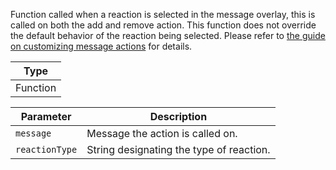 Function called when a reaction is selected in the message overlay, this is called on both the add and remove action.
This function does not override the default behavior of the reaction being selected.
Please refer to [the guide on customizing message actions](../../../../guides/message_actions_customization.mdx) for details.

| Type     |
| -------- |
| Function |

| Parameter      | Description                              |
| -------------- | ---------------------------------------- |
| `message`      | Message the action is called on.         |
| `reactionType` | String designating the type of reaction. |
